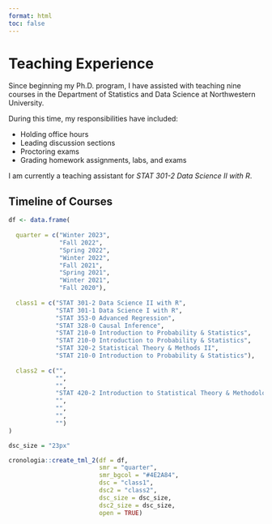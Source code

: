 ```yaml
---
format: html
toc: false
---
```


# Teaching Experience

Since beginning my Ph.D. program, I have assisted with teaching nine courses in the Department of Statistics and Data Science at Northwestern University. 

During this time, my responsibilities have included:

- Holding office hours 
- Leading discussion sections
- Proctoring exams
- Grading homework assignments, labs, and exams 

I am currently a teaching assistant for *STAT 301-2 Data Science II with R*.

## Timeline of Courses

```r
df <- data.frame(
  
  quarter = c("Winter 2023",
              "Fall 2022",
              "Spring 2022",
              "Winter 2022",
              "Fall 2021",
              "Spring 2021",
              "Winter 2021",
              "Fall 2020"),
  
  class1 = c("STAT 301-2 Data Science II with R",
             "STAT 301-1 Data Science I with R",
             "STAT 353-0 Advanced Regression",
             "STAT 328-0 Causal Inference",
             "STAT 210-0 Introduction to Probability & Statistics",
             "STAT 210-0 Introduction to Probability & Statistics",
             "STAT 320-2 Statistical Theory & Methods II",
             "STAT 210-0 Introduction to Probability & Statistics"),
  
  class2 = c("",
             "",
             "",
             "STAT 420-2 Introduction to Statistical Theory & Methodology II",
             "",
             "",
             "",
             "")
)

dsc_size = "23px"

cronologia::create_tml_2(df = df,
                         smr = "quarter",
                         smr_bgcol = "#4E2A84",
                         dsc = "class1",
                         dsc2 = "class2",
                         dsc_size = dsc_size,
                         dsc2_size = dsc_size,
                         open = TRUE)
```


